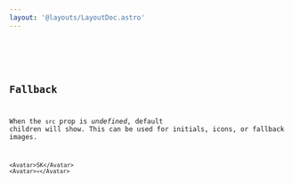```yaml
---
layout: '@layouts/LayoutDoc.astro'
---
```




<Preview client:load>
	<Fragment slot="preview">
		<Example client:load />
	</Fragment>
	<Fragment slot="code">
		<Code code={ExampleRaw} lang="tsx" />
	</Fragment>
</Preview>

## Fallback

When the `src` prop is _undefined_, default children will show. This can be used for initials, icons, or fallback images.

```tsx
<Avatar>SK</Avatar>
<Avatar>💀</Avatar>
```
